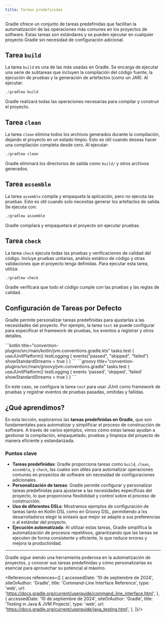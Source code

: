 ```yaml
---
title: Tareas predefinidas
---
```


<ReadingTime/>

Gradle ofrece un conjunto de tareas predefinidas que facilitan la automatización de las operaciones más comunes en los
proyectos de software. Estas tareas son estándares y se pueden ejecutar en cualquier proyecto Gradle sin necesidad de
configuración adicional.

## Tarea `build`

La tarea `build` es una de las más usadas en Gradle. Se encarga de ejecutar una serie de subtareas que incluyen la
compilación del código fuente, la ejecución de pruebas y la generación de artefactos (como un JAR). Al ejecutar:

```powershell
./gradlew build
```

Gradle realizará todas las operaciones necesarias para compilar y construir el proyecto.

## Tarea `clean`

La tarea `clean` elimina todos los archivos generados durante la compilación, dejando el proyecto en un estado limpio.
Esto es útil cuando deseas hacer una compilación completa desde cero. Al ejecutar:

```powershell
./gradlew clean
```

Gradle eliminará los directorios de salida como `build/` y otros archivos generados.

## Tarea `assemble`

La tarea `assemble` compila y empaqueta la aplicación, pero no ejecuta las pruebas. Esto es útil cuando solo necesitas
generar los artefactos de salida. Se ejecuta con:

```powershell
./gradlew assemble
```

Gradle compilará y empaquetará el proyecto sin ejecutar pruebas.

## Tarea `check`

La tarea `check` ejecuta todas las pruebas y verificaciones de calidad del código. Incluye pruebas unitarias, análisis
estático de código y otras validaciones que el proyecto tenga definidas. Para ejecutar esta tarea, utiliza:

```powershell
./gradlew check
```

Gradle verificará que todo el código cumple con las pruebas y las reglas de calidad.

## Configuración de Tareas por Defecto

Gradle permite personalizar tareas predefinidas para ajustarlas a las necesidades del proyecto. Por ejemplo, la tarea
`test` se puede configurar para especificar el framework de pruebas, los eventos a registrar y otros detalles.

<Tabs>
    <TabItem value="Kotlin DSL" label="Kotlin DSL">
        ```kotlin title="convention-plugins/src/main/kotlin/jvm.conventions.gradle.kts"
        tasks.test {
            useJUnitPlatform()
            testLogging {
                events("passed", "skipped", "failed")
                showStandardStreams = true
            }
        }
        ```
    </TabItem>
    <TabItem value="Groovy DSL" label="Groovy DSL">
        ```groovy title="convention-plugins/src/main/groovy/jvm.conventions.gradle"
        tasks.test {
            useJUnitPlatform()
            testLogging {
                events 'passed', 'skipped', 'failed'
                showStandardStreams = true
            }
        }
        ```
    </TabItem>
</Tabs>

En este caso, se configura la tarea `test` para usar JUnit como framework de pruebas y registrar eventos de pruebas
pasadas, omitidas y fallidas.

## ¿Qué aprendimos?

En esta lección, exploramos las **tareas predefinidas en Gradle**, que son fundamentales para automatizar y simplificar el proceso de construcción de software. A través de varios ejemplos, vimos cómo estas tareas ayudan a gestionar la compilación, empaquetado, pruebas y limpieza del proyecto de manera eficiente y estandarizada.

### Puntos clave

- **Tareas predefinidas**: Gradle proporciona tareas como `build`, `clean`, `assemble`, y `check`, las cuales son útiles para automatizar operaciones comunes en proyectos de software sin necesidad de configuraciones adicionales.
- **Personalización de tareas**: Gradle permite configurar y personalizar tareas predefinidas para ajustarse a las necesidades específicas del proyecto, lo que proporciona flexibilidad y control sobre el proceso de construcción.
- **Uso de diferentes DSLs**: Mostramos ejemplos de configuración de tareas tanto en Kotlin DSL como en Groovy DSL, permitiendo a lxs desarrolladorxs elegir la sintaxis que mejor se adapte a sus preferencias o al estándar del proyecto.
- **Ejecución automatizada**: Al utilizar estas tareas, Gradle simplifica la automatización de procesos repetitivos, garantizando que las tareas se ejecuten de forma consistente y eficiente, lo que reduce errores y mejora la productividad.

---

Gradle sigue siendo una herramienta poderosa en la automatización de proyectos, y conocer sus tareas predefinidas y cómo personalizarlas es esencial para aprovechar su potencial al máximo.

<div className="language-card-container">
    <LanguageCard
        logoSrc="https://upload.wikimedia.org/wikipedia/en/7/7d/Bazel_logo.svg"
        language="Bazel"
        link="/docs/build-systems/tasks/default/bazel"
    />
    <LanguageCard
        logoSrc="https://upload.wikimedia.org/wikipedia/commons/thumb/2/2f/Apache-Ant-logo.svg/2560px-Apache-Ant-logo.svg.png"
        language="JVM: Ant"
        link="/docs/build-systems/tasks/default/ant"
    />
    <LanguageCard
        logoSrc="https://static-00.iconduck.com/assets.00/file-type-maven-icon-192x256-wb8b12w6.png"
        language="JVM: Maven"
        link="/docs/build-systems/tasks/default/maven"
    />
</div>

<References references={[
    {
        accessedDate: '10 de septiembre de 2024',
        siteOrAuthor: 'Gradle',
        title: 'Command-Line Interface Reference',
        type: 'web',
        url: 'https://docs.gradle.org/current/userguide/command_line_interface.html',
    },
    {
        accessedDate: '10 de septiembre de 2024',
        siteOrAuthor: 'Gradle',
        title: 'Testing in Java & JVM Projects',
        type: 'web',
        url: 'https://docs.gradle.org/current/userguide/java_testing.html',
    },
]}/>

